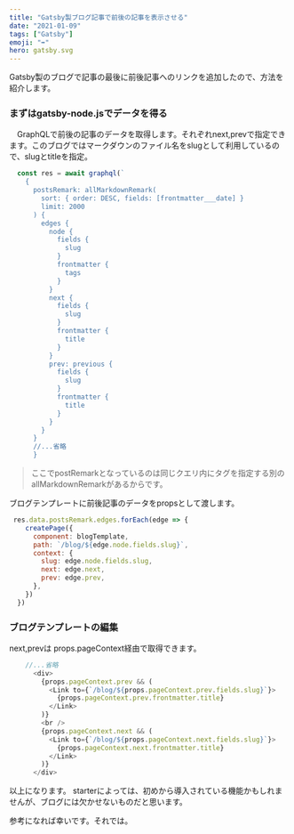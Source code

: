 ```yaml
---
title: "Gatsby製ブログ記事で前後の記事を表示させる"
date: "2021-01-09"
tags: ["Gatsby"]
emoji: "➡️"
hero: gatsby.svg
---
```


Gatsby製のブログで記事の最後に前後記事へのリンクを追加したので、方法を紹介します。

### まずはgatsby-node.jsでデータを得る

　GraphQLで前後の記事のデータを取得します。それぞれnext,prevで指定できます。このブログではマークダウンのファイル名をslugとして利用しているので、slugとtitleを指定。

 
```javascript:title=prismjs.js
  const res = await graphql(`
    {
      postsRemark: allMarkdownRemark(
        sort: { order: DESC, fields: [frontmatter___date] }
        limit: 2000
      ) {
        edges {
          node {
            fields {
              slug
            }
            frontmatter {
              tags
            }
          }
          next {
            fields {
              slug
            }
            frontmatter {
              title
            }
          }
          prev: previous {
            fields {
              slug
            }
            frontmatter {
              title
            }
          }
        }
      }
	  //...省略
	  }
```
> ここでpostRemarkとなっているのは同じクエリ内にタグを指定する別のallMarkdownRemarkがあるからです。


ブログテンプレートに前後記事のデータをpropsとして渡します。
```JavaScript:title=gatsby-node.js
 res.data.postsRemark.edges.forEach(edge => {
    createPage({
      component: blogTemplate,
      path: `/blog/${edge.node.fields.slug}`,
      context: {
        slug: edge.node.fields.slug,
        next: edge.next,
        prev: edge.prev,
      },
    })
  })
```

### ブログテンプレートの編集
next,prevは props.pageContext経由で取得できます。

```JavaScript:title=blogTemplate.js
	//...省略
      <div>
        {props.pageContext.prev && (
          <Link to={`/blog/${props.pageContext.prev.fields.slug}`}>
            {props.pageContext.prev.frontmatter.title}
          </Link>
        )}
        <br />
        {props.pageContext.next && (
          <Link to={`/blog/${props.pageContext.next.fields.slug}`}>
            {props.pageContext.next.frontmatter.title}
          </Link>
        )}
      </div>
```

以上になります。
starterによっては、初めから導入されている機能かもしれませんが、ブログには欠かせないものだと思います。

参考になれば幸いです。それでは。
